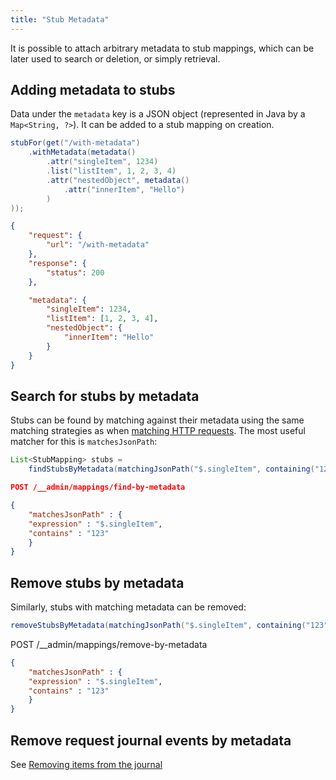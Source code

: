 ```yaml
---
title: "Stub Metadata"
---
```




It is possible to attach arbitrary metadata to stub mappings, which can be later used to search or deletion, or simply retrieval.

## Adding metadata to stubs

Data under the `metadata` key is a JSON object (represented in Java by a `Map<String, ?>`). It can be added to a stub mapping on creation.

<Tabs>
<TabItem label="Java">

```java
stubFor(get("/with-metadata")
    .withMetadata(metadata()
        .attr("singleItem", 1234)
        .list("listItem", 1, 2, 3, 4)
        .attr("nestedObject", metadata()
            .attr("innerItem", "Hello")
        )
));
```

</TabItem>
<TabItem label="JSON">

```json
{
    "request": {
        "url": "/with-metadata"
    },
    "response": {
        "status": 200
    },

    "metadata": {
        "singleItem": 1234,
        "listItem": [1, 2, 3, 4],
        "nestedObject": {
            "innerItem": "Hello"
        }
    }
}
```

</TabItem>
</Tabs>


## Search for stubs by metadata

Stubs can be found by matching against their metadata using the same matching strategies as when [matching HTTP requests](../../request-matching/).
The most useful matcher for this is `matchesJsonPath`:

<Tabs>
<TabItem label="Java">

```java
List<StubMapping> stubs =
    findStubsByMetadata(matchingJsonPath("$.singleItem", containing("123")));
```

</TabItem>
<TabItem label="JSON">

```json
POST /__admin/mappings/find-by-metadata

{
    "matchesJsonPath" : {
    "expression" : "$.singleItem",
    "contains" : "123"
    }
}
```

</TabItem>
</Tabs>


## Remove stubs by metadata

Similarly, stubs with matching metadata can be removed:

<Tabs>
<TabItem label="Java">

```java
removeStubsByMetadata(matchingJsonPath("$.singleItem", containing("123")));
```

</TabItem>
<TabItem label="JSON">

POST /__admin/mappings/remove-by-metadata

```json
{
    "matchesJsonPath" : {
    "expression" : "$.singleItem",
    "contains" : "123"
    }
}
```

</TabItem>
</Tabs>


## Remove request journal events by metadata

See [Removing items from the journal](../../verifying/#by-criteria)
